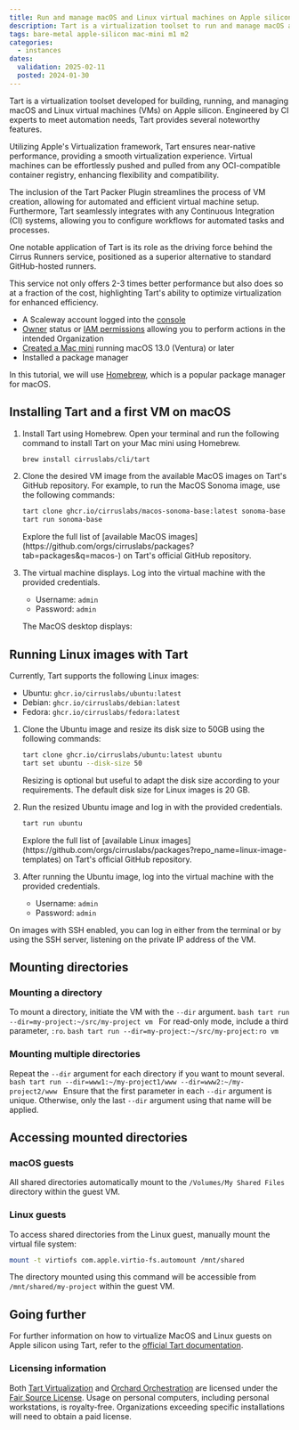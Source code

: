 ```yaml
---
title: Run and manage macOS and Linux virtual machines on Apple silicon with Tart
description: Tart is a virtualization toolset to run and manage macOS and Linux virtual machines on Apple silicon.
tags: bare-metal apple-silicon mac-mini m1 m2
categories:
  - instances
dates:
  validation: 2025-02-11
  posted: 2024-01-30
---
```




Tart is a virtualization toolset developed for building, running, and managing macOS and Linux virtual machines (VMs) on Apple silicon. Engineered by CI experts to meet automation needs, Tart provides several noteworthy features.

Utilizing Apple's Virtualization framework, Tart ensures near-native performance, providing a smooth virtualization experience.
Virtual machines can be effortlessly pushed and pulled from any OCI-compatible container registry, enhancing flexibility and compatibility.

The inclusion of the Tart Packer Plugin streamlines the process of VM creation, allowing for automated and efficient virtual machine setup.
Furthermore, Tart seamlessly integrates with any Continuous Integration (CI) systems, allowing you to configure workflows for automated tasks and processes.

One notable application of Tart is its role as the driving force behind the Cirrus Runners service, positioned as a superior alternative to standard GitHub-hosted runners.

This service not only offers 2-3 times better performance but also does so at a fraction of the cost, highlighting Tart's ability to optimize virtualization for enhanced efficiency.

<Requirements />

- A Scaleway account logged into the [console](https://console.scaleway.com)
- [Owner](/iam/concepts/#owner) status or [IAM permissions](/iam/concepts/#permission) allowing you to perform actions in the intended Organization
- [Created a Mac mini](/apple-silicon/how-to/create-mac-mini/) running macOS 13.0 (Ventura) or later
- Installed a package manager

In this tutorial, we will use [Homebrew](https://brew.sh/index), which is a popular package manager for macOS.

## Installing Tart and a first VM on macOS

1. Install Tart using Homebrew. Open your terminal and run the following command to install Tart on your Mac mini using Homebrew.
    ```sh
    brew install cirruslabs/cli/tart
    ```

2. Clone the desired VM image from the available MacOS images on Tart's GitHub repository. For example, to run the MacOS Sonoma image, use the following commands:
    ```sh
    tart clone ghcr.io/cirruslabs/macos-sonoma-base:latest sonoma-base
    tart run sonoma-base
    ```
    <Message type="tip">
        Explore the full list of [available MacOS images](https://github.com/orgs/cirruslabs/packages?tab=packages&q=macos-) on Tart's official GitHub repository.
    </Message>

3. The virtual machine displays. Log into the virtual machine with the provided credentials.
   - Username: `admin`
   - Password: `admin`

   The MacOS desktop displays:
   <Lightbox image={image} alt="Mac OS Sonoma in a virtual machine, displayed on the main desktop of a Mac mini" size="large" />

## Running Linux images with Tart

Currently, Tart supports the following Linux images:

* Ubuntu: `ghcr.io/cirruslabs/ubuntu:latest`
* Debian: `ghcr.io/cirruslabs/debian:latest`
* Fedora: `ghcr.io/cirruslabs/fedora:latest`

1. Clone the Ubuntu image and resize its disk size to 50GB using the following commands:
    ```sh
    tart clone ghcr.io/cirruslabs/ubuntu:latest ubuntu
    tart set ubuntu --disk-size 50
    ```
    <Message type="tip">
        Resizing is optional but useful to adapt the disk size according to your requirements. The default disk size for Linux images is 20 GB.
    </Message>

2. Run the resized Ubuntu image and log in with the provided credentials.
    ```sh
    tart run ubuntu
    ```
    <Message type="tip">
        Explore the full list of [available Linux images](https://github.com/orgs/cirruslabs/packages?repo_name=linux-image-templates) on Tart's official GitHub repository.
    </Message>

3. After running the Ubuntu image, log into the virtual machine with the provided credentials.
   - Username: `admin`
   - Password: `admin`

  <Lightbox image={image2} alt="Ubuntu Linux in a virtual machine, displayed on the main desktop of a Mac mini" size="large" />
  <Message type="tip">
    On images with SSH enabled, you can log in either from the terminal or by using the SSH server, listening on the private IP address of the VM.
  </Message>


## Mounting directories

### Mounting a directory

  To mount a directory, initiate the VM with the `--dir` argument.
    ```bash
    tart run --dir=my-project:~/src/my-project vm
    ```
    <Message type="tip">
        For read-only mode, include a third parameter, `:ro`.
        ```bash
        tart run --dir=my-project:~/src/my-project:ro vm
        ```
    </Message>

### Mounting multiple directories

  Repeat the `--dir` argument for each directory if you want to mount several.
    ```bash
    tart run --dir=www1:~/my-project1/www --dir=www2:~/my-project2/www
    ```
    <Message type="tip">
        Ensure that the first parameter in each `--dir` argument is unique. Otherwise, only the last `--dir` argument using that name will be applied.
    </Message>

## Accessing mounted directories

### macOS guests

All shared directories automatically mount to the `/Volumes/My Shared Files` directory within the guest VM.

### Linux guests

To access shared directories from the Linux guest, manually mount the virtual file system:
```bash
mount -t virtiofs com.apple.virtio-fs.automount /mnt/shared
```
The directory mounted using this command will be accessible from `/mnt/shared/my-project` within the guest VM.

## Going further

For further information on how to virtualize MacOS and Linux guests on Apple silicon using Tart, refer to the [official Tart documentation](https://tart.run/).

### Licensing information

Both [Tart Virtualization](https://github.com/cirruslabs/tart) and [Orchard Orchestration](https://github.com/cirruslabs/orchard) are licensed under the [Fair Source License](https://fair.io/). Usage on personal computers, including personal workstations, is royalty-free. Organizations exceeding specific installations will need to obtain a paid license.